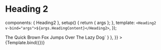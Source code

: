 
<Meta id="vue-heading-2" title="Vue.js Component/Heading 2" component={Heading2} />

# Heading 2

  components: { Heading2 },
  setup() {
    return { args };
  },
  template: `<Heading2 v-bind="args">${args.HeadingContent}</Heading2>`,
});

<Canvas>
  <Story
    name="Heading 2"
    args={{
      HeadingContent: "The Quick Brown Fox Jumps Over The Lazy Dog",
    }}
    parameters={{
      docs: { source: { code: `<Heading2>The Quick Brown Fox Jumps Over The Lazy Dog</Heading2>` } },
    }}
  >
    {Template.bind({})}
  </Story>
</Canvas>

<ArgsTable story="Heading 2" />
